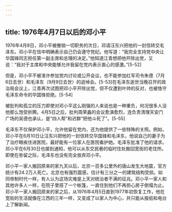 ```yaml
---
---
---
```

title: 1976年4月7日以后的邓小平
---



1976年4月8日，邓小平被撤销一切职务的次日，邓请汪东兴把他的一封信转交毛泽东。邓小平在信中明确表示自己仍会遵守党纪。他写道：“我完全支持党中央让华国锋同志担任第一副主席和总理的决定。”他知道江青想把他开除出党，又说：“我对于主席和中央能够允许我留在党内表示衷心的感激。”[5-52]

但是，邓小平不被准许参加党内讨论或公开会议，也不能参加红军司令朱德（7月6日去世）和毛泽东（9月9日去世）的追悼会。[5-53]在毛泽东逝世当晚召开的政治局会议上，江青再次试图把邓小平开除出党，但不仅遭到叶帅的反对，也被恪守毛泽东命令的华国锋拒绝。[5-54]

被批判和孤立的压力即使对邓小平这么刚强的人来说也是一种重负，何况很多人没他那么饱受折腾。4月5日之后，批判周荣鑫的会议愈演愈烈，连负责清理天安门广场的吴德也承认，是“四人帮”和迟群“把他斗死了”。[5-55]

毛泽东不仅保护邓小平，允许他留在党内，还为他提供了一些特殊的关照。例如，邓小平在6月10日让汪东兴把他的一封信转交华国锋和毛泽东，他说自己的妻子为了治疗眼疾住进医院，最好能有一位家人在医院看护她。毛泽东批准了他的请求。邓小平在6月30日也接到通知，他可以从东交民巷的临时住处搬回宽街的老住所。即使在弥留之际，毛泽东也没有完全放弃邓小平。

邓小平一家人搬回原来的家九天以后，北京一百多公里外的唐山发生大地震，官方统计有24.2万人死亡。北京也有强烈震感，估计有三分之一的建筑结构受损。如同帝制时代一样，有人认为这场灾难是上天对统治者不满的征兆。邓小平一家人和其他许多人一样，在院子里搭了一个帐篷，一直住到他们不再担心房子倒塌为止。邓小平一家人搬回原来的家之后，从1976年4月5日直到1977年初恢复工作，他在宽街的生活就像在江西的三年一样，又变成了以家人为中心，并只能从报纸和电台上了解新闻。